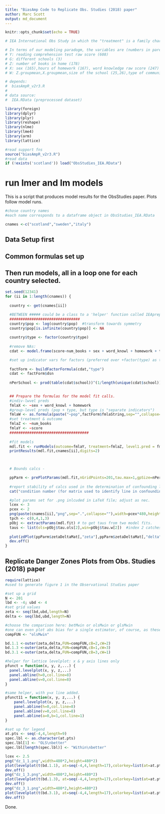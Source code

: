 ```yaml
---
title: "BiasAmp Code to Replicate Obs. Studies (2018) paper"
author: Marc Scott
output: md_document
---
```

```r
knitr::opts_chunk$set(echo = TRUE)

# IEA International Obs Study in which the "treatment" is a family characteristic (# books in home) regressed on reading comprehension score 

# In terms of our modeling paradogm, the variables are (numbers in parenthesis indicate location in original IEA file):
# Y: reading comprehension test raw score (608)
# G: different schools (3)
# Z: number of books in home (178)
# X: sex (165),hours of homework (167), word knowledge raw score (247)
# W: Z.groupmean,X.groupmean,size of the school (25,26),type of community served (18)

# depends:
#  biasAmpR_v2r3.R
#
# data source:
#  IEA.RData (preprocessed dataset)

library(foreign)
library(dplyr)
library(plyr)
library(reshape)
library(nlme)
library(lme4)
library(arm)
library(lattice)

#read support fns
source("biasAmpR_v2r3.R")
#read data
if (!exists('scotland')) load("ObsStudies_IEA.RData")
```

# run lmer and lm models

This is a script that produces model results for the ObsStudies paper. Plots follow model runs.


```r
#chose country names
#each name corresponds to a dataframe object in ObsStudies_IEA.RData 

cnames <-c("scotland","sweden","italy")

```

## Data Setup first
## Common formulas set up
## Then run models, all in a loop one for each country selected.

```r

set.seed(12341)
for (ii in 1:length(cnames)) {
    
  country <- get(cnames[ii])

  #BETWEEN ##### could be a class to a 'helper' function called IEApreprocess that takes logs, removes NAs, etc.
  ################################
  country$pop <- log(country$pop)  #transform towards symmetry
  country$pop[is.infinite(country$pop)] <- NA
  
  country$type <- factor(country$type)
  
  #remove NAs:
  cdat <- model.frame(score~num_books + sex + word_knowl + homework + type + pop + school,data=country, na.action=na.omit) 

  #set up indicator vars for factors (preferred over +factor(type) as this would require more complicated re-use of data with commands like model.matrix:
  
  factForm <- buildFactorFormula(cdat,"type")
  cdat <- factForm$dsn
  
  nPerSchool <- prod(table(cdat$school))^(1/length(unique(cdat$school))) # use geo-mean (looking for a common denominator in the bias formulas with unbalanced design; geomean an approx. proxy)

  
  ## Prepare the formulas for the model fit calls.  
  #indiv-lwvel preds
  fmlaX <- ~sex + word_knowl + homework
  #group-level preds (pop + type, but type is "separate indicators")
  fmlaW <- as.formula(paste("~pop",factForm$fmlaString,sep="",collapse=""))
  #set treatment & outcome
  fmlaZ <- ~num_books
  fmlaY <- ~score
  ####################################
  
  #fit models
  mdl.fit <- runModels(outcome=fmlaY, treatment=fmlaZ, level1.pred = fmlaX, level2.pred = fmlaW, group = ~school, data=cdat)
  printResults(mdl.fit,cnames[ii],digits=2)
  


  # Bounds calcs -

  ppParm <- prePlotParams(mdl.fit,nGridPoints=201,tau.max=1,gpSize=nPerSchool)
  
  #report stability of calcs used in the determination of confounding line
  cat("condition number (for matrix used to identify line in confounding space):",round(ppParm$condNum,2))

  #plot params set for .png inlcuded in LaTeX file; adjust as nec.
  lcex <- 3
  pcex <- 2
  png(paste(cnames[ii],"png",sep=".",collapse=""),width=pcex*480,height=pcex*480)
  tpch <- c(0,4,1,3)
  pObj <- extractParams(mdl.fit) # to get taus from two model fits.
  taus <- list(ols=pObj$tau.ols[2],win=pObj$tau.w[2])  #index 2 catches the CWC version of treatment Z.
  
  plot(zdPlot(ppParm$zetaDeltaMat[,"zeta"],ppParm$zetaDeltaMat[,"delta"],ppParm$parmRange,rescaleParms=c(1,1),confPts=NULL,confPtsCol="darkslategrey",targetVals=ppParm$bndVals,targetPch=tpch,taus=taus,cW=pObj$sigs[2,1],cB=pObj$sigs[2,2],cex=lcex))
  dev.off()
}
```

## Replicate Danger Zones Plots from Obs. Studies (2018) paper

```r
require(lattice)
#used to generate figure 1 in the Observational Studies paper

#set up a grid
N <- 201
lbd <- -4; ubd <- 4
#set grid values
zeta <- seq(lbd,ubd,length=N)
delta <- seq(lbd,ubd,length=N)

#choose the comparison here: betMwin or olsMwin or glsMwin
#one can even plot abs bias for a single estimator, of course, as these are also defined above.
compFUN <- "olsMwin"

bd.1.1 <-outer(zeta,delta,FUN=compFUN,cB=2,cW=2)
bd.1.3 <-outer(zeta,delta,FUN=compFUN,cB=1,cW=3)
bd.3.1 <-outer(zeta,delta,FUN=compFUN,cB=3,cW=1)

#helper for lattice levelplot: x & y axis lines only
pfunct = function(x, y, z,...) {
  panel.levelplot(x, y, z,...)
  panel.abline(h=0,col.line=8)
  panel.abline(v=0,col.line=8)
}

#same helper, with y=x line added.
pfunct11 = function(x, y, z,...) {
    panel.levelplot(x, y, z,...)
    panel.abline(h=0,col.line=8)
    panel.abline(v=0,col.line=8)
    panel.abline(a=0,b=1,col.line=1)
}

#set up for legend
at.pts <- seq(-4,4,length=9)
spec.lbl <- as.character(at.pts)
spec.lbl[1] <- "OLS\nbetter"
spec.lbl[length(spec.lbl)] <- "Within\nbetter"

lcex <- 2.5
png("dz_1_1.png",width=480*2,height=480*2)
plot(levelplot(t(bd.1.1), at=seq(-4,4,length=17),colorkey=list(at=at.pts,labels=list(labels=spec.lbl,cex=lcex)),scales=list(x=list(cex=lcex),y=list(cex=lcex)),panel=pfunct11,row.values=zeta,column.values=delta,xlab=list(expression(delta^{yz}),cex=lcex),ylab=list(expression(zeta^{yz}),cex=lcex)))
dev.off()
png("dz_1_3.png",width=480*2,height=480*2)
plot(levelplot(t(bd.1.3), at=seq(-4,4,length=17),colorkey=list(at=at.pts,labels=list(labels=spec.lbl,cex=lcex)),scales=list(x=list(cex=lcex),y=list(cex=lcex)),panel=pfunct,row.values=zeta,column.values=delta,xlab=list(expression(delta^{yz}),cex=lcex),ylab=list(expression(zeta^{yz}),cex=lcex)))
dev.off()
png("dz_3_1.png",width=480*2,height=480*2)
plot(levelplot(t(bd.3.1), at=seq(-4,4,length=17),colorkey=list(at=at.pts,labels=list(labels=spec.lbl,cex=lcex)),scales=list(x=list(cex=lcex),y=list(cex=lcex)),panel=pfunct,row.values=zeta,column.values=delta,xlab=list(expression(delta^{yz}),cex=lcex),ylab=list(expression(zeta^{yz}),cex=lcex)))
dev.off()
```

Done.